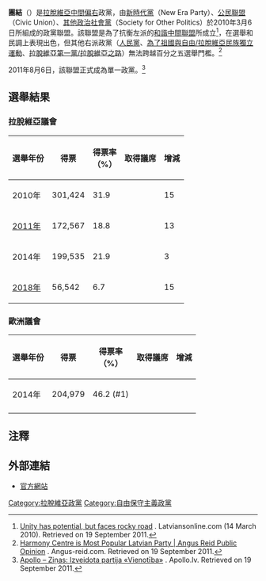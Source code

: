 {{Infobox political party
|country = 拉脫維亞
|name = 團結
|name_native = Vienotība
|logo = Vienotība logo.jpg
|logo_size = 
|president = [[阿爾維爾斯·阿舍拉登斯|阿爾維爾斯·阿舍拉登斯]]
|colorcode = #99CC33
|headquarters = [[里加|里加]]
|foundation = {{start date|2010}}（選舉聯盟）<br/>{{start date|2011|8|6}}（政黨）
|ideology = [[保守主義|保守主義]]<ref name=parties-and-elections>[http://www.parties-and-elections.de/latvia.html http://www.parties-and-elections.de/latvia.html]. Parties-and-elections.de. Retrieved on 19 September 2011.</ref><br/>[[自由保守主義|自由保守主義]]<br/>[[社會自由主義|社會自由主義]]
|position = [[中間偏右|中間偏右]]
|international = 無
|merger   = [[新時代黨|新時代黨]]<br>[[公民聯盟_(拉脫維亞)|公民聯盟]]<br>[[其他政治社會黨|其他政治社會黨]]
|european = [[歐洲人民黨|歐洲人民黨]]<br/>（[[新時代黨|新時代黨]]、[[公民聯盟_(拉脫維亞)|公民聯盟]]）
|europarl = [[歐洲人民黨|歐洲人民黨]]<br/>（[[新時代黨|新時代黨]]、[[公民聯盟_(拉脫維亞)|公民聯盟]]）
|colours = 綠色
|seats1_title = [[拉脫維亞議會|議會]]席次
|seats1 = {{Infobox political party/seats|23|100|hex=#99CC33}}
|seats2_title = [[歐洲議會|歐洲議會]]席次
|seats2 = {{Infobox political party/seats|3|8|hex=#99CC33}}
|website = [http://www.vienotiba.lv/ http://www.vienotiba.lv/]
}}
'''團結'''（{{lang-lv|'''Vienotība'''}}）是[[拉脫維亞|拉脫維亞]][[中間偏右|中間偏右]]政黨，由[[新時代黨|新時代黨]]（New Era Party）、[[公民聯盟_(拉脫維亞)|公民聯盟]]（Civic Union）、[[其他政治社會黨|其他政治社會黨]]（Society for Other Politics）於2010年3月6日所組成的政黨聯盟。該聯盟是為了抗衡左派的[[和諧中間聯盟|和諧中間聯盟]]所成立<ref>[http://latviansonline.com/commentary/article/6557/ Unity has potential, but faces rocky road] {{Wayback|url=http://latviansonline.com/commentary/article/6557/ |date=20100317142716 }}. Latviansonline.com (14 March 2010). Retrieved on 19 September 2011.</ref>，在選舉和民調上表現出色，但其他右派政黨（[[人民黨_(拉脫維亞)|人民黨]]、[[為了祖國與自由/拉脫維亞民族獨立運動|為了祖國與自由/拉脫維亞民族獨立運動]]、[[拉脫維亞第一黨/拉脫維亞之路|拉脫維亞第一黨/拉脫維亞之路]]）無法跨越百分之五選舉門檻。<ref>[http://www.angus-reid.com/polls/view/34934/harmony_centre_is_most_popular_latvian_party Harmony Centre is Most Popular Latvian Party | Angus Reid Public Opinion] {{Wayback|url=http://www.angus-reid.com/polls/view/34934/harmony_centre_is_most_popular_latvian_party |date=20100209053010 }}. Angus-reid.com. Retrieved on 19 September 2011.</ref>

2011年8月6日，該聯盟正式成為單一政黨。<ref>[http://www.apollo.lv/portal/news/articles/246138 Apollo – Ziņas: Izveidota partija «Vienotība»] {{Wayback|url=http://www.apollo.lv/portal/news/articles/246138 |date=20110808090150 }}. Apollo.lv. Retrieved on 19 September 2011.</ref>

==選舉結果==

===拉脫維亞議會===
{| class=wikitable
|-
! 選舉年份
! 得票
! 得票率<br/>（%）
! 取得議席
! 增減
|-
! 2010年
| 301,424
| 31.9 
| {{Composition bar|33|100|hex=#99CC33}}
| {{increase}} 15 
|-
! [[2011年拉脫維亞議會選舉|2011年]]
| 172,567
| 18.8
| {{Composition bar|20|100|hex=#99CC33}}
| {{decrease}} 13
|-
! 2014年
| 199,535
| 21.9
| {{Composition bar|23|100|hex=#99CC33}}
| {{increase}} 3
|-
! [[2018年拉脫維亞議會選舉|2018年]]
| 56,542
| 6.7
| {{Composition bar|8|100|hex=#99CC33}}
| {{decrease}} 15
|}

===歐洲議會===
{| class=wikitable
|-
! 選舉年份
! 得票
! 得票率<br/>（%）
! 取得議席
! 增減
|-
! 2014年
| 204,979
| 46.2 (#1)
| {{Composition bar|4|8|hex=#99CC33}} 
| bgcolor="lightgrey"|
|-
|}

==注釋==
{{reflist}}

==外部連結==
*[http://www.vienotiba.lv/ 官方網站]{{Wayback|url=http://www.vienotiba.lv/ |date=20150117064508 }}

{{拉脱維亞政黨}}

[[Category:拉脫維亞政黨|Category:拉脫維亞政黨]]
[[Category:自由保守主義政黨|Category:自由保守主義政黨]]